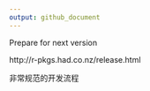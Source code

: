 ```yaml
---
output: github_document
---
```


Prepare for next version

http://r-pkgs.had.co.nz/release.html

非常规范的开发流程

